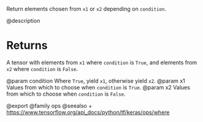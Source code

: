 Return elements chosen from `x1` or `x2` depending on `condition`.

@description

# Returns
A tensor with elements from `x1` where `condition` is `True`, and
elements from `x2` where `condition` is `False`.

@param condition Where `True`, yield `x1`, otherwise yield `x2`.
@param x1 Values from which to choose when `condition` is `True`.
@param x2 Values from which to choose when `condition` is `False`.

@export
@family ops
@seealso
+ <https://www.tensorflow.org/api_docs/python/tf/keras/ops/where>
